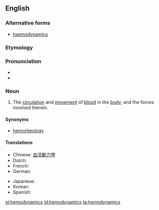 ==English==

===Alternative forms===
* [[haemodynamics]]

===Etymology===
{{prefix|hemo|dynamics|lang=en}}

===Pronunciation===
* {{IPA|ˌhimoʊdaɪˈnæmɪks|lang=en}}
* {{rhymes|æmɪks|lang=en}}

===Noun===
{{en-noun|-}}
{{wikipedia}}

# {{context|medicine|lang=en}} The [[circulation]] and [[movement]] of [[blood]] in the [[body]], and the forces involved therein.

====Synonyms====
* [[hemorheology]]

====Translations====
{{trans-top|circulation of blood}}
* Chinese: [[血流動力學]]
* Dutch: {{t|nl|hemodynamiek}}
* French: {{t|fr|hémodynamique}}
* German: {{t|de|Hämodynamik|f}}
{{trans-mid}}
* Japanese: {{t|ja|血行動態|tr=kekkō dōtai|sc=Jpan}}
* Korean: {{t|ko|혈액유동|tr=hyeoraegyudong}}
* Spanish: {{t|es|hemodinámica}}
{{trans-bottom}}

[[el:hemodynamics]]
[[id:hemodynamics]]
[[ta:hemodynamics]]